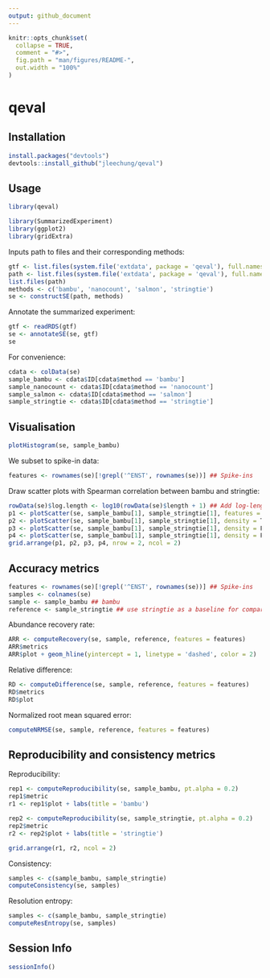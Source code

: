 ```yaml
---
output: github_document
---
```


<!-- README.md is generated from README.Rmd. Please edit that file -->

```r
knitr::opts_chunk$set(
  collapse = TRUE,
  comment = "#>",
  fig.path = "man/figures/README-",
  out.width = "100%"
)
```

# qeval

## Installation

```r
install.packages("devtools")
devtools::install_github("jleechung/qeval")
```

## Usage

```r
library(qeval)

library(SummarizedExperiment)
library(ggplot2)
library(gridExtra)
```

Inputs path to files and their corresponding methods:

```r
gtf <- list.files(system.file('extdata', package = 'qeval'), full.names = TRUE, pattern = 'rds')
path <- list.files(system.file('extdata', package = 'qeval'), full.names = TRUE, pattern = 'test_data')
list.files(path)
methods <- c('bambu', 'nanocount', 'salmon', 'stringtie')
se <- constructSE(path, methods)
``` 

Annotate the summarized experiment:

```r
gtf <- readRDS(gtf)
se <- annotateSE(se, gtf)
se
``` 

For convenience:

```r
cdata <- colData(se)
sample_bambu <- cdata$ID[cdata$method == 'bambu']
sample_nanocount <- cdata$ID[cdata$method == 'nanocount']
sample_salmon <- cdata$ID[cdata$method == 'salmon']
sample_stringtie <- cdata$ID[cdata$method == 'stringtie']
``` 

## Visualisation

```r
plotHistogram(se, sample_bambu) 
``` 

We subset to spike-in data:

```r
features <- rownames(se)[!grepl('^ENST', rownames(se))] ## Spike-ins
``` 

Draw scatter plots with Spearman correlation between bambu and stringtie:

```r
rowData(se)$log.length <- log10(rowData(se)$length + 1) ## Add log-length to row data
p1 <- plotScatter(se, sample_bambu[1], sample_stringtie[1], features = features)
p2 <- plotScatter(se, sample_bambu[1], sample_stringtie[1], density = T, features = features)
p3 <- plotScatter(se, sample_bambu[1], sample_stringtie[1], density = F, features = features, annotate = 'num.exons')
p4 <- plotScatter(se, sample_bambu[1], sample_stringtie[1], density = F, features = features, annotate = 'log.length')
grid.arrange(p1, p2, p3, p4, nrow = 2, ncol = 2)

``` 

## Accuracy metrics

```r
features <- rownames(se)[!grepl('^ENST', rownames(se))] ## Spike-ins
samples <- colnames(se)
sample <- sample_bambu ## bambu 
reference <- sample_stringtie ## use stringtie as a baseline for comparison
```

Abundance recovery rate:

```r
ARR <- computeRecovery(se, sample, reference, features = features)
ARR$metrics
ARR$plot + geom_hline(yintercept = 1, linetype = 'dashed', color = 2)
``` 

Relative difference:

```r
RD <- computeDifference(se, sample, reference, features = features)
RD$metrics
RD$plot
```

Normalized root mean squared error:

```r
computeNRMSE(se, sample, reference, features = features)
```

## Reproducibility and consistency metrics

Reproducibility:

```r
rep1 <- computeReproducibility(se, sample_bambu, pt.alpha = 0.2)
rep1$metric
r1 <- rep1$plot + labs(title = 'bambu')

rep2 <- computeReproducibility(se, sample_stringtie, pt.alpha = 0.2)
rep2$metric
r2 <- rep2$plot + labs(title = 'stringtie')

grid.arrange(r1, r2, ncol = 2)
``` 

Consistency:

```r
samples <- c(sample_bambu, sample_stringtie)
computeConsistency(se, samples)
``` 

Resolution entropy:

```r
samples <- c(sample_bambu, sample_stringtie)
computeResEntropy(se, samples)
```

## Session Info

```r
sessionInfo()
```
